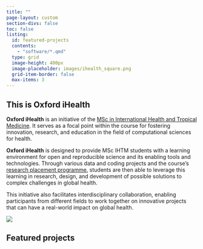 ```yaml
---
title: ""
page-layout: custom
section-divs: false
toc: false
listing:
  id: featured-projects
  contents:
    - "software/*.qmd"
  type: grid
  image-height: 400px
  image-placeholder: images/ihealth_square.png
  grid-item-border: false
  max-items: 3
---
```


::: {.hero-banner}

::: {.content-block}

::: {.hero-text}

# This is Oxford iHealth

**Oxford iHealth** is an initiative of the [MSc in International Health and Tropical Medicine](https://www.tropicalmedicine.ox.ac.uk/study-with-us/msc-ihtm){target="_blank"}. It serves as a focal point within the course for fostering innovation, research, and education in the field of computational sciences for health.

**Oxford iHealth** is designed to provide MSc IHTM students with a learning environment for open and reproducible science and its enabling tools and technologies. Through various data and coding projects and the course's [research placement programme](https://www.tropicalmedicine.ox.ac.uk/study-with-us/msc-ihtm/ihtm-research-placements){target="_blank"}, students are then able to leverage this learning in research, design, and development of possible solutions to complex challenges in global health.

This initiative also facilitates interdisciplinary collaboration, enabling participants from different fields to work together on innovative projects that can have a real-world impact on global health.

<!-- ::: {.hero-buttons} -->
<!-- [Projects](/docs/projects/){.btn-action-primary .btn-action .btn .btn-success .btn-lg role="button"} -->
<!-- ::: -->

:::

::: {.hero-image-right}

![](images/ihealth_base_pos_sm.png)

:::

:::

:::


::: {.content-block}

# Featured projects

::: {#featured-projects}
:::

:::